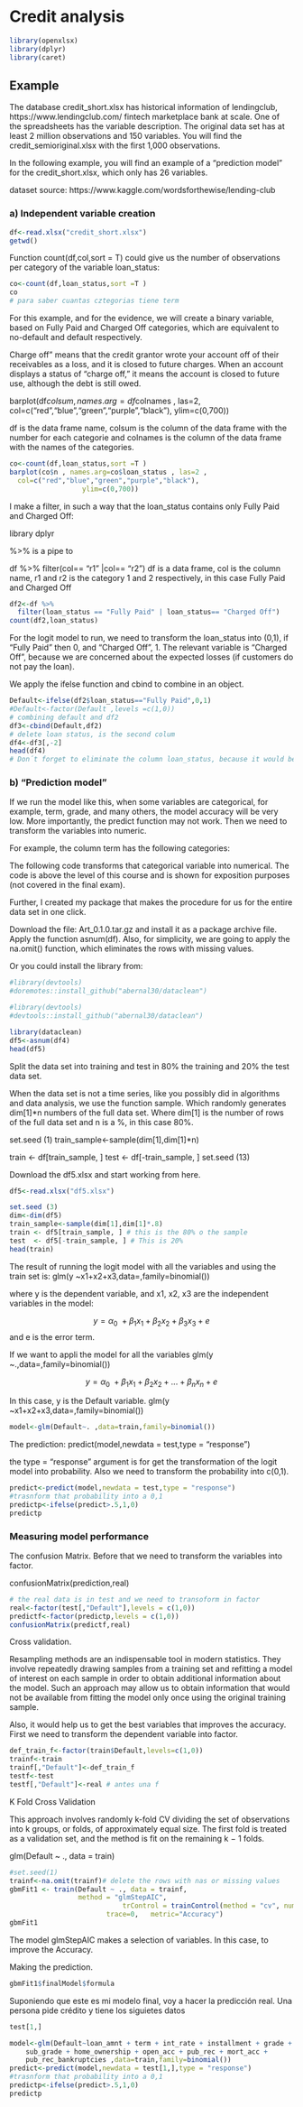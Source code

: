 # Credit analysis

```r
library(openxlsx)
library(dplyr)
library(caret)
```


## Example 

The database credit_short.xlsx has historical information of lendingclub, https://www.lendingclub.com/ fintech marketplace bank at scale. One of the spreadsheets has the variable description. The original data set has at least 2 million observations and 150 variables. You will find the credit_semioriginal.xlsx with the first 1,000 observations.

In the following example, you will find an example of a "prediction model" for the credit_short.xlsx, which only has 26 variables.

dataset source:
https://www.kaggle.com/wordsforthewise/lending-club

### a) Independent variable creation
```r
df<-read.xlsx("credit_short.xlsx")
getwd()
```


Function count(df,col,sort = T) could give us the number of observations per category of the variable loan_status: 
```r
co<-count(df,loan_status,sort =T )
co
# para saber cuantas cztegorias tiene term
```


For this example, and for the evidence, we will create a binary variable, based on Fully Paid and Charged Off categories, which are equivalent to no-default and default respectively. 


Charge off" means that the credit grantor wrote your account off of their receivables as a loss, and it is closed to future charges. When an account displays a status of "charge off," it means the account is closed to future use, although the debt is still owed.



barplot(df$colsum , names.arg=df$colnames , las=2, 
                  col=c("red","blue","green","purple","black"),
                  ylim=c(0,700))
                  
df is the data frame name, colsum is the column of the data frame with the number for each categorie and colnames is the column of the data frame with the names of the categories. 
```r
co<-count(df,loan_status,sort =T )
barplot(co$n , names.arg=co$loan_status , las=2 , 
  col=c("red","blue","green","purple","black"),
                  ylim=c(0,700))

```


I make a filter, in such a way that the loan_status contains only Fully Paid and Charged Off:

library dplyr

%>% is a pipe to

df %>%
  filter(col== "r1" |col== "r2")
  df is a data frame, col is the column name, r1 and r2 is the category 1 and 2 respectively, in this case Fully Paid and Charged Off
  
```r
df2<-df %>%
  filter(loan_status == "Fully Paid" | loan_status== "Charged Off") 
count(df2,loan_status)
```
  
For the logit model to run, we need to transform the loan_status into  (0,1), if "Fully Paid" then 0, and "Charged Off", 1. The relevant variable is "Charged Off", because we are concerned about the expected losses (if customers do not pay the loan).  

We apply the ifelse function and cbind to combine in an object.

```r
Default<-ifelse(df2$loan_status=="Fully Paid",0,1)
#Default<-factor(Default ,levels =c(1,0))
# combining default and df2
df3<-cbind(Default,df2)
# delete loan status, is the second colum
df4<-df3[,-2]
head(df4)
# Don´t forget to eliminate the column loan_status, because it would be duplicated with Default
```


### b) "Prediction model"

If we run the model like this, when some variables are categorical, for example, term, grade, and many others, the model accuracy will be very low. More importantly, the predict function may not work. Then we need to transform the variables into numeric.   

For example, the column term has the following categories:



The following code transforms that categorical variable into numerical. The code is above the level of this course and is shown for exposition purposes (not covered in the final exam). 




Further, I created my package that makes the procedure for us for the entire data set in one click. 

Download the file: Art_0.1.0.tar.gz and install it as a package archive file. Apply the function asnum(df). Also, for simplicity, we are going to apply the na.omit() function, which eliminates the rows with missing values. 

Or you could install the library from:

```r
#library(devtools)
#doremotes::install_github("abernal30/dataclean")

#library(devtools)
#devtools::install_github("abernal30/dataclean")
```



```r
library(dataclean) 
df5<-asnum(df4)
head(df5)
```

Split the data set into training and test in 80% the training and 20% the test data set. 

When the data set is not a time series, like you possibly did in algorithms and data analysis, we use the function sample. Which randomly generates dim[1]*n  numbers of the full data set. Where dim[1] is the number of rows of the full data set and n is a %, in this case 80%. 

set.seed (1)
train_sample<-sample(dim[1],dim[1]*n)

train <- df[train_sample, ]
test  <- df[-train_sample, ]
set.seed (13)

Download the df5.xlsx and start working from here. 
```r
df5<-read.xlsx("df5.xlsx")
```



```r
set.seed (3)
dim<-dim(df5)
train_sample<-sample(dim[1],dim[1]*.8)
train <- df5[train_sample, ] # this is the 80% o the sample
test  <- df5[-train_sample, ] # This is 20%
head(train)
```


The result of running the logit model with all the variables and using the train set is:
glm(y ~x1+x2+x3,data=,family=binomial())

where y is the dependent variable, and x1, x2, x3 are the independent variables in the model: 

$$y=\alpha_{0}\ +\beta_{1}x_{1}+\beta_{2}x_{2}+\beta_{3}x_{3}+e$$
and e is the error term. 

If we want to appli the model for all the variables
glm(y ~.,data=,family=binomial())

$$y=\alpha_{0}\ +\beta_{1}x_{1}+\beta_{2}x_{2}+...+\beta_{n}x_{n}+e$$

In this case, y is the Default variable.
glm(y ~x1+x2+x3,data=,family=binomial())
```r
model<-glm(Default~. ,data=train,family=binomial())

```


The prediction:
predict(model,newdata = test,type = "response")

the type = "response" argument is for get the transformation of the logit model into probability. Also we need  to transform the probability into c(0,1).
```r
predict<-predict(model,newdata = test,type = "response")
#trasnform that probability into a 0,1
predictp<-ifelse(predict>.5,1,0)
predictp
```



### Measuring model performance

The confusion Matrix. Before that we need to transform the variables into factor.

confusionMatrix(prediction,real)
```r
# the real data is in test and we need to transoform in factor
real<-factor(test[,"Default"],levels = c(1,0))
predictf<-factor(predictp,levels = c(1,0))
confusionMatrix(predictf,real)
```


Cross validation. 

Resampling methods are an indispensable tool in modern statistics. They involve repeatedly drawing samples from a training set and refitting a model of interest on each sample in order to obtain additional information about the model.  Such an approach may allow us to obtain information that would not be available from fitting the model only once using the original training sample.


Also, it would help us to get the best variables that improves the accuracy. First we need to transform the dependent variable into factor.
```r
def_train_f<-factor(train$Default,levels=c(1,0))
trainf<-train
trainf[,"Default"]<-def_train_f
testf<-test
testf[,"Default"]<-real # antes una f 
```


K Fold Cross Validation

This approach involves randomly k-fold CV dividing the set of observations into k groups, or folds, of approximately equal size. The first fold is treated as a validation set, and the method is fit on the remaining k − 1 folds.

glm(Default ~ ., data = train)
```r
#set.seed(1)
trainf<-na.omit(trainf)# delete the rows with nas or missing values
gbmFit1 <- train(Default ~ ., data = trainf,
                 method = "glmStepAIC", 
                            trControl = trainControl(method = "cv", number = 10),
                        trace=0,   metric="Accuracy")
gbmFit1 
```

The model glmStepAIC makes a selection of variables. In this case, to improve the Accuracy.

          
Making the prediction.


```r
gbmFit1$finalModel$formula
```

Suponiendo que este es mi modelo final, voy a hacer la predicción real. 
Una persona pide crédito y tiene los siguietes datos
```r
test[1,]
```



```r
model<-glm(Default~loan_amnt + term + int_rate + installment + grade + 
    sub_grade + home_ownership + open_acc + pub_rec + mort_acc + 
    pub_rec_bankruptcies ,data=train,family=binomial())
predict<-predict(model,newdata = test[1,],type = "response")
#trasnform that probability into a 0,1
predictp<-ifelse(predict>.5,1,0)
predictp
```

